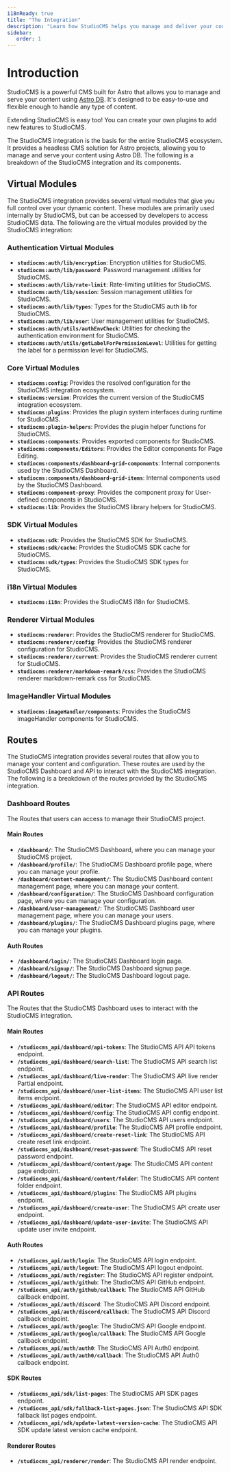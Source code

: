 ```yaml
---
i18nReady: true
title: "The Integration"
description: "Learn how StudioCMS helps you manage and deliver your content by exploring a comprehensive breakdown of it's fundamental components."
sidebar:
   order: 1
---
```


# Introduction

StudioCMS is a powerful CMS built for Astro that allows you to manage and serve your content using [Astro DB](https://docs.astro.build/en/guides/astro-db/). It's designed to be easy-to-use and flexible enough to handle any type of content.

Extending StudioCMS is easy too! You can create your own plugins to add new features to StudioCMS.

The StudioCMS integration is the basis for the entire StudioCMS ecosystem. It provides a headless CMS solution for Astro projects, allowing you to manage and serve your content using Astro DB. The following is a breakdown of the StudioCMS integration and its components.

## Virtual Modules

The StudioCMS integration provides several virtual modules that give you full control over your dynamic content. These modules are primarily used internally by StudioCMS, but can be accessed by developers to access StudioCMS data. The following are the virtual modules provided by the StudioCMS integration:

### Authentication Virtual Modules

- **`studiocms:auth/lib/encryption`**: Encryption utilities for StudioCMS.
- **`studiocms:auth/lib/password`**: Password management utilities for StudioCMS.
- **`studiocms:auth/lib/rate-limit`**: Rate-limiting utilities for StudioCMS.
- **`studiocms:auth/lib/session`**: Session management utilities for StudioCMS.
- **`studiocms:auth/lib/types`**: Types for the StudioCMS auth lib for StudioCMS.
- **`studiocms:auth/lib/user`**: User management utilities for StudioCMS.
- **`studiocms:auth/utils/authEnvCheck`**: Utilities for checking the authentication environment for StudioCMS.
- **`studiocms:auth/utils/getLabelForPermissionLevel`**: Utilities for getting the label for a permission level for StudioCMS.

### Core Virtual Modules

- **`studiocms:config`**: Provides the resolved configuration for the StudioCMS integration ecosystem.
- **`studiocms:version`**: Provides the current version of the StudioCMS integration ecosystem.
- **`studiocms:plugins`**: Provides the plugin system interfaces during runtime for StudioCMS.
- **`studiocms:plugin-helpers`**: Provides the plugin helper functions for StudioCMS.
- **`studiocms:components`**: Provides exported components for StudioCMS.
- **`studiocms:components/Editors`**: Provides the Editor components for Page Editing.
- **`studiocms:components/dashboard-grid-components`**: Internal components used by the StudioCMS Dashboard.
- **`studiocms:components/dashboard-grid-items`**: Internal components used by the StudioCMS Dashboard.
- **`studiocms:component-proxy`**: Provides the component proxy for User-defined components in StudioCMS.
- **`studiocms:lib`**: Provides the StudioCMS library helpers for StudioCMS.

### SDK Virtual Modules

- **`studiocms:sdk`**: Provides the StudioCMS SDK for StudioCMS.
- **`studiocms:sdk/cache`**: Provides the StudioCMS SDK cache for StudioCMS.
- **`studiocms:sdk/types`**: Provides the StudioCMS SDK types for StudioCMS.

### i18n Virtual Modules

- **`studiocms:i18n`**: Provides the StudioCMS i18n for StudioCMS.

### Renderer Virtual Modules

- **`studiocms:renderer`**: Provides the StudioCMS renderer for StudioCMS.
- **`studiocms:renderer/config`**: Provides the StudioCMS renderer configuration for StudioCMS.
- **`studiocms:renderer/current`**: Provides the StudioCMS renderer current for StudioCMS.
- **`studiocms:renderer/markdown-remark/css`**: Provides the StudioCMS renderer markdown-remark css for StudioCMS.

### ImageHandler Virtual Modules

- **`studiocms:imageHandler/components`**: Provides the StudioCMS imageHandler components for StudioCMS.

## Routes

The StudioCMS integration provides several routes that allow you to manage your content and configuration. These routes are used by the StudioCMS Dashboard and API to interact with the StudioCMS integration. The following is a breakdown of the routes provided by the StudioCMS integration.

### Dashboard Routes

The Routes that users can access to manage their StudioCMS project.

#### Main Routes

- **`/dashboard/`**: The StudioCMS Dashboard, where you can manage your StudioCMS project.
- **`/dashboard/profile/`**: The StudioCMS Dashboard profile page, where you can manage your profile.
- **`/dashboard/content-management/`**: The StudioCMS Dashboard content management page, where you can manage your content.
- **`/dashboard/configuration/`**: The StudioCMS Dashboard configuration page, where you can manage your configuration.
- **`/dashboard/user-management/`**: The StudioCMS Dashboard user management page, where you can manage your users.
- **`/dashboard/plugins/`**: The StudioCMS Dashboard plugins page, where you can manage your plugins.

#### Auth Routes

- **`/dashboard/login/`**: The StudioCMS Dashboard login page.
- **`/dashboard/signup/`**: The StudioCMS Dashboard signup page.
- **`/dashboard/logout/`**: The StudioCMS Dashboard logout page.

### API Routes

The Routes that the StudioCMS Dashboard uses to interact with the StudioCMS integration.

#### Main Routes

- **`/studiocms_api/dashboard/api-tokens`**: The StudioCMS API API tokens endpoint.
- **`/studiocms_api/dashboard/search-list`**: The StudioCMS API search list endpoint.
- **`/studiocms_api/dashboard/live-render`**: The StudioCMS API live render Partial endpoint.
- **`/studiocms_api/dashboard/user-list-items`**: The StudioCMS API user list items endpoint.
- **`/studiocms_api/dashboard/editor`**: The StudioCMS API editor endpoint.
- **`/studiocms_api/dashboard/config`**: The StudioCMS API config endpoint.
- **`/studiocms_api/dashboard/users`**: The StudioCMS API users endpoint.
- **`/studiocms_api/dashboard/profile`**: The StudioCMS API profile endpoint.
- **`/studiocms_api/dashboard/create-reset-link`**: The StudioCMS API create reset link endpoint.
- **`/studiocms_api/dashboard/reset-password`**: The StudioCMS API reset password endpoint.
- **`/studiocms_api/dashboard/content/page`**: The StudioCMS API content page endpoint.
- **`/studiocms_api/dashboard/content/folder`**: The StudioCMS API content folder endpoint.
- **`/studiocms_api/dashboard/plugins`**: The StudioCMS API plugins endpoint.
- **`/studiocms_api/dashboard/create-user`**: The StudioCMS API create user endpoint.
- **`/studiocms_api/dashboard/update-user-invite`**: The StudioCMS API update user invite endpoint.

#### Auth Routes

- **`/studiocms_api/auth/login`**: The StudioCMS API login endpoint.
- **`/studiocms_api/auth/logout`**: The StudioCMS API logout endpoint.
- **`/studiocms_api/auth/register`**: The StudioCMS API register endpoint.
- **`/studiocms_api/auth/github`**: The StudioCMS API GitHub endpoint.
- **`/studiocms_api/auth/github/callback`**: The StudioCMS API GitHub callback endpoint.
- **`/studiocms_api/auth/discord`**: The StudioCMS API Discord endpoint.
- **`/studiocms_api/auth/discord/callback`**: The StudioCMS API Discord callback endpoint.
- **`/studiocms_api/auth/google`**: The StudioCMS API Google endpoint.
- **`/studiocms_api/auth/google/callback`**: The StudioCMS API Google callback endpoint.
- **`/studiocms_api/auth/auth0`**: The StudioCMS API Auth0 endpoint.
- **`/studiocms_api/auth/auth0/callback`**: The StudioCMS API Auth0 callback endpoint.

#### SDK Routes

- **`/studiocms_api/sdk/list-pages`**: The StudioCMS API SDK pages endpoint.
- **`/studiocms_api/sdk/fallback-list-pages.json`**: The StudioCMS API SDK fallback list pages endpoint.
- **`/studiocms_api/sdk/update-latest-version-cache`**: The StudioCMS API SDK update latest version cache endpoint.

#### Renderer Routes

- **`/studiocms_api/renderer/render`**: The StudioCMS API render endpoint.